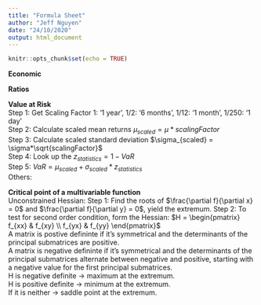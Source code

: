 ```yaml
---
title: "Formula Sheet"
author: "Jeff Nguyen"
date: "24/10/2020"
output: html_document
---
```


```r
knitr::opts_chunk$set(echo = TRUE)
```

**Economic**
\begin{equation}
  \begin{aligned}
    \text {Price Elasticity of Demand e } & = \frac{\Delta Q}{\Delta P} \\
    \text {where  e<1: necessity (inelastic), e>1: luxury, e=1: unit elastic}\\
    \text {Profit maximizing Q is at MR = MC}\\
    \text {Profit maximizing Q for perfectly competitive market is is at P = MC}\\
  \end{aligned}
\end{equation}

**Ratios**
\begin{equation}
  \begin{aligned}
    \text{Semi-Variance} SV(x) & = (\sigma_{semi})^2 = \frac{\sum min((R_t - \overline R), 0)^2}{T} \\
    \text{Lower Partial Moment} LPM2(x)_\tau & = \frac{\sum min((R_t - R_{\tau}), 0)^2}{T} \\
    \text{Coefficient of variation} CV & = \frac{\sigma}{\mu} \\
    \text{Sharpe Ratio} S_{JPM} & = \frac{E(r_p) - r_f}{\sigma_p}  \\
    \text{Sortino Ratio} SortinoRatio & = \frac{r_p - r_f}{\sigma_{downside}}  \\
    \text{Treynor Ratio} TreynorRatio & = \frac{r_p - r_f}{\beta_p} \\
    Cov_{X,Y}  & =  \sum_{i=1}^{n} \frac{(X_i - \overline{X}) * (Y_i - \overline{Y})}{n-1} \\
    Corr_{X,Y} & =  \frac{Cov_{X,Y}}{\sigma_X * \sigma_Y}  \\
  \end{aligned}
\end{equation}

**Value at Risk**  
Step 1: Get Scaling Factor 1: '1 year', 1/2: '6 months', 1/12: '1 month', 1/250: '1 day'  
Step 2: Calculate scaled mean returns $\mu_{scaled} = \mu*scalingFactor$  
Step 3: Calculate scaled standard deviation $\sigma_{scaled} = \sigma*\sqrt{scalingFactor}$  
Step 4: Look up the $z_{statistics} = 1 - VaR$  
Step 5: $VaR = \mu_{scaled} + \sigma_{scaled} * z_{statistics}$  
Others:
\begin{equation}
  \begin{aligned}
    \text{Risk Adjusted Portfolio} \quad RAP & = \sum \beta_i*R_i \\
    \text{Equity VaR} \quad EVaR & = RAP * VaR \\
    \text{Global Minimum Variance Solution} \quad w_1 & = \frac{\sigma_{22} - \sigma_{12}}{\sigma_{11} + \sigma_{22} - 2\sigma_{12}} \\
    \text{Return of portfolio} \quad R_p & = w_1.R_1 + w_2.R_2 \\
    \text{Standard Deviation of Portfolio} \quad \sigma_{p} & = \sqrt{\sigma_1^2(w_1^2) + \sigma_2^2(w_2^2) + 2(w_1)(w_2)\sigma_{12}} \\
    \text{Portfolio function} \quad Y & = R_f + \frac{R_p - R_f}{\sigma_p}*X \\
    \text{Covariance} \quad \sigma_{12} &= \rho_{12} * \sigma_1 * \sigma_2 \quad \text{where} \rho_{12} \text{ is the correlation} \\
  \end{aligned}
\end{equation}

**Critical point of a multivariable function**  
Unconstrained Hessian:
Step 1: Find the roots of $\frac{\partial f}{\partial x} = 0$ and $\frac{\partial f}{\partial y} = 0$, yield the extremum.
Step 2: To test for second order condition, form the Hessian: $H = \begin{pmatrix} f_{xx} & f_{xy} \\ f_{yx} & f_{yy} \end{pmatrix}$  
A matrix is postive defininte if it's symmetrical and the determinants of the principal submatrices are positive.  
A matrix is negative defininte if it's symmetrical and the determinants of the principal submatrices alternate between negative and positive, starting with a negative value for the first principal submatrices.  
H is negative definite -> maximum at the extremum.  
H is positive definite -> minimum at the extremum.  
If it is neither -> saddle point at the extremum.  